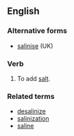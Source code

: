 ==English==

===Alternative forms===
*[[salinise]] (UK)

===Verb===
{{en-verb|salinizes|salinizing|salinized|salinized}}

#To add [[salt]].

===Related terms===
*[[desalinize]]
*[[salinization]]
*[[saline]]